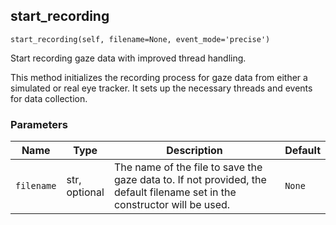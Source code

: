## start_recording { #start_recording }

`start_recording(self, filename=None, event_mode='precise')`

Start recording gaze data with improved thread handling.

This method initializes the recording process for gaze data
from either a simulated or real eye tracker. It sets up the
necessary threads and events for data collection.

### Parameters

| Name       | Type          | Description                                                                                                               | Default   |
|------------|---------------|---------------------------------------------------------------------------------------------------------------------------|-----------|
| `filename` | str, optional | The name of the file to save the gaze data to. If not provided, the default filename set in the constructor will be used. | `None`    |